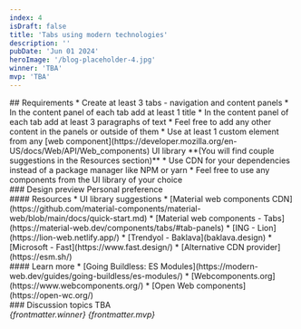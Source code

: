 ```yaml
---
index: 4
isDraft: false
title: 'Tabs using modern technologies'
description: ''
pubDate: 'Jun 01 2024'
heroImage: '/blog-placeholder-4.jpg'
winner: 'TBA'
mvp: 'TBA'
---
```


<Section>
  ## Requirements
  * Create at least 3 tabs - navigation and content panels
  * In the content panel of each tab add at least 1 title
  * In the content panel of each tab add at least 3 paragraphs of text
  * Feel free to add any other content in the panels or outside of them
  * <Special /> Use at least 1 custom element from any [web component](https://developer.mozilla.org/en-US/docs/Web/API/Web_components) UI library **(You will find couple suggestions in the Resources section)**
  * Use CDN for your dependencies instead of a package manager like NPM or yarn
  * Feel free to use any components from the UI library of your choice
</Section>

<Section>
  ### Design preview
  Personal preference
</Section>

<Section>
  #### Resources
  * UI library suggestions
    * [Material web components CDN](https://github.com/material-components/material-web/blob/main/docs/quick-start.md)
    * [Material web components - Tabs](https://material-web.dev/components/tabs/#tab-panels)
    * [ING - Lion](https://lion-web.netlify.app/)
    * [Trendyol - Baklava](baklava.design)
    * [Microsoft - Fast](https://www.fast.design/)
  * [Alternative CDN provider](https://esm.sh/)
</Section>

<Section>
  #### Learn more
  * [Going Buildless: ES Modules](https://modern-web.dev/guides/going-buildless/es-modules/)
  * [Webcomponents.org](https://www.webcomponents.org/)
  * [Open Web components](https://open-wc.org/)
</Section>

<Section>
  ### Discussion topics
  TBA
</Section>

<Winner>
  <em>{frontmatter.winner}</em>
</Winner>

<MVP>
  <em>{frontmatter.mvp}</em>
</MVP>
